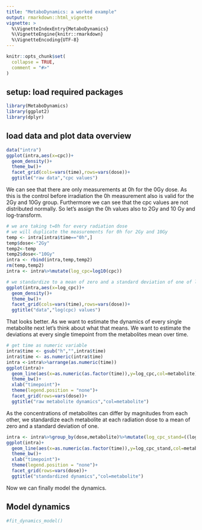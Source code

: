 ```yaml
---
title: "MetaboDynamics: a worked example"
output: rmarkdown::html_vignette
vignette: >
  %\VignetteIndexEntry{MetaboDynamics}
  %\VignetteEngine{knitr::rmarkdown}
  %\VignetteEncoding{UTF-8}
---
```


```r
knitr::opts_chunk$set(
  collapse = TRUE,
  comment = "#>"
)
```

## setup: load required packages
```r
library(MetaboDynamics)
library(ggplot2)
library(dplyr)
```

## load data and plot data overview
```r
data("intra")
ggplot(intra,aes(x=cpc))+
  geom_density()+
  theme_bw()+
  facet_grid(cols=vars(time),rows=vars(dose))+
  ggtitle("raw data","cpc values")
```
We can see that there are only measurements at 0h for the 0Gy dose. As this
is the control before irradiation the 0h measurement also is valid for the 2Gy 
and 10Gy group. Furthermore we can see that the cpc values are not distributed
normally.
So let's assign the 0h values also to 2Gy and 10 Gy and log-transform.
```r
# we are taking t=0h for every radiation dose
# we will duplicate the measurements for 0h for 2Gy and 10Gy
temp <- intra[intra$time=="0h",]
temp$dose<-"2Gy"
temp2<-temp
temp2$dose<-"10Gy"
intra <- rbind(intra,temp,temp2)
rm(temp,temp2)
intra <- intra%>%mutate(log_cpc=log10(cpc))

# we standardize to a mean of zero and a standard deviation of one of log-transformed data
ggplot(intra,aes(x=log_cpc))+
  geom_density()+
  theme_bw()+
  facet_grid(cols=vars(time),rows=vars(dose))+
  ggtitle("data","log(cpc) values")
```
That looks better. As we want to estimate the dynamics of every single metabolite
next let's think about what that means. We want to estimate the deviations
at every single timepoint from the metabolites mean over time. 
```r
# get time as numeric variable
intra$time <- gsub("h","",intra$time)
intra$time <- as.numeric(intra$time)
intra <-intra%>%arrange(as.numeric(time))
ggplot(intra)+
  geom_line(aes(x=as.numeric(as.factor(time)),y=log_cpc,col=metabolite))+
  theme_bw()+
  xlab("timepoint")+
  theme(legend.position = "none")+
  facet_grid(rows=vars(dose))+
  ggtitle("raw metabolite dynamics","col=metabolite")
```
As the concentrations
of metabolites can differ by magnitudes from each other, we standardize each
metabolite at each radiation dose to a mean of zero and a standard deviation
of one. 
```r
intra <- intra%>%group_by(dose,metabolite)%>%mutate(log_cpc_stand=((log_cpc-mean(log_cpc))/sd(log_cpc)))
ggplot(intra)+
  geom_line(aes(x=as.numeric(as.factor(time)),y=log_cpc_stand,col=metabolite))+
  theme_bw()+
  xlab("timepoint")+
  theme(legend.position = "none")+
  facet_grid(rows=vars(dose))+
  ggtitle("standardized dynamics","col=metabolite")
```
Now we can finally model the dynamics.

## Model dynamics
```r
#fit_dynamics_model()
```

